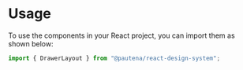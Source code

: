 # Usage

To use the components in your React project, you can import them as shown below:

```javascript
import { DrawerLayout } from "@pautena/react-design-system";
```